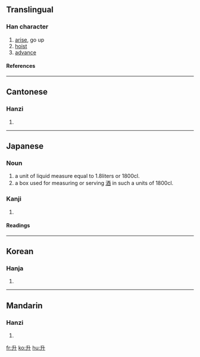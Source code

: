 {{see|昇}}

==Translingual==
===Han character===
{{Han char|rad=十|as=02|sn=4|four=2440<sub>0</sub>|canj=竹廿 (HT)}}
# [[arise]], go up
# [[hoist]]
# [[advance]]
====References====
{{Han ref|kx=0156.030|dkj=02702|dj=0353.040|hdz=10033.050|uh=5347|ud=21319|bh=A4C9|bd=42185}}
----
==Cantonese==
===Hanzi===
{{yue-hanzi|jyut=|y=sing1}}
# {{defn|Cantonese}}
----
==Japanese==
===Noun===
{{ja-noun|k|count=升|hira=ます|rom=masu}}
# a unit of liquid measure equal to 1.8liters or 1800cl.
# a box used for measuring or serving [[酒]] in such a units of 1800cl.
===Kanji===
{{ja-kanji|grade=|rs=十02}}
# {{defn|Japanese}} 
====Readings====
{{ja-readings|on=[[しょう]] (shō)|kun=[[ます]] (masu), [[のぼる]] (noboru)}}
----

==Korean==
===Hanja===
{{ko-hanja|hangeul=승|rv=seung|mr=sŭng}}
# {{defn|Korean}}
----
==Mandarin==
===Hanzi===
{{cmn-hanzi|pin=[[shēng]] (sheng1)|wg=sheng<sup>1</sup>}}
# {{defn|Mandarin}}

[[fr:升]]
[[ko:升]]
[[hu:升]]